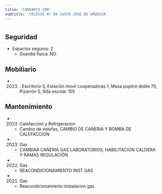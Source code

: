 ```yaml
---
title: 'CONDARCO 290'
subtitle: 'COLEGIO N° 09 JUSTO JOSE DE URQUIZA'
---
```


#


## Seguridad

*  Espacios seguros: 2 
    + Guardia física: NO





## Mobiliario

*  (2023) : Escritorio 5, Estación movil cooperadoras 1, Mesa pupitre doble 75, Pizarrón 5, Silla escolar 155 





## Mantenimiento

*  (2023) Calefaccion y Refrigeracion 
    + Cambio de estufas, CAMBIO DE CAÑERIA Y BOMBA DE CALEFACCION

*  (2023) Gas 
    + CAMBIAR CAÑERIA GAS LABORATORIOS, HABILITACION CALDERA Y RAMAS REGULACIÓN

*  (2022) Gas 
    + REACONDICIONAMIENTO INST GAS

*  (2021) Gas 
    + Reacondicionamiento instalacion gas




